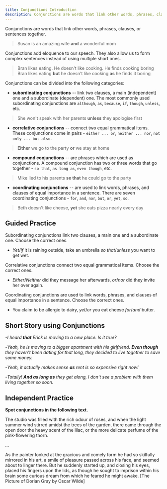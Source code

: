 ```yaml
---
title: Conjunctions Introduction
description: Conjunctions are words that link other words, phrases, clauses, or sentences together
---
```


Conjunctions are words that link other words, phrases, clauses, or sentences together.

> Susan is an amazing wife **and** a wonderful mom

Conjunctions add eloquence to our speech. They also allow us to form complex sentences instead of using multiple short ones.

> Bran likes eating. He doesn't like cooking. He finds cooking boring  
> Bran likes eating **but** he doesn't like cooking **as** he finds it boring

Conjunctions can be divided into the following categories:

- **subordinating conjunctions** -- link two clauses, a main (independent) one and a subordinate (dependent) one. The most commonly used subordinating conjunctions are `although`, `as`, `because`, `if`, `though`, `unless`, etc.

> She won't speak with her parents **unless** they apologise first

- **correlative conjunctions** -- connect two equal grammatical items. These conjunctions come in pairs - `either ... or`, `neither ... nor`, `not only ... but also`.

> **Either** we go to the party **or** we stay at home

- **compound conjunctions** -- are phrases which are used as conjunctions. A compound conjunction has two or three words that go together - `so that`, `as long as`, `even though`, etc.

> Mike lied to his parents **so that** he could go to the party

- **coordinating conjunctions** -- are used to link words, phrases, and clauses of equal importance in a sentence. There are seven coordinating conjunctions - `for`, `and`, `nor`, `but`, `or`, `yet`, `so`.

> Beth doesn't like cheese, **yet** she eats pizza nearly every day

## Guided Practice

<Sidenote mt={8}>
  Subordinating conjunctions link two clauses, a main one and a subordinate one. Choose the correct
  ones.
</Sidenote>

- _Yet_/_if_ it is raining outside, take an umbrella _so that_/_unless_ you want to get wet. <InfoTooltip label="if, unless" />

<Sidenote>
  Correlative conjunctions connect two equal grammatical items. Choose the correct ones.
</Sidenote>

- _Either_/_Neither_ did they message her afterwards, _or_/_nor_ did they invite her over again. <InfoTooltip label="Neither, nor" />

<Sidenote>
  Coordinating conjunctions are used to link words, phrases, and clauses of equal importance in a
  sentence. Choose the correct ones.
</Sidenote>

- You claim to be allergic to dairy, _yet_/_or_ you eat cheese _for_/_and_ butter. <InfoTooltip label="yet, and" />

## Short Story using Conjunctions

-_I heard **that** Erick is moving to a new place. Is it true?_

-_Yeah, he is moving to a bigger apartment with his girlfriend. **Even though** they haven't been dating for that long, they decided to live together to save some money._

-_Yeah, it actually makes sense **as** rent is so expensive right now!_

-_Totally! **And as long as** they get along, I don't see a problem with them living together so soon._

## Independent Practice

**Spot conjunctions in the following text.**

The studio was filled with the rich odour of roses, and when the light summer wind stirred amidst the trees of the garden, there came through the open door the heavy scent of the lilac, or the more delicate perfume of the pink-flowering thorn.

...

As the painter looked at the gracious and comely form he had so skilfully mirrored in his art, a smile of pleasure passed across his face, and seemed about to linger there. But he suddenly started up, and closing his eyes, placed his fingers upon the lids, as though he sought to imprison within his brain some curious dream from which he feared he might awake. [The Picture of Dorian Gray by Oscar Wilde] <InfoTooltip label="and when, or, as, and, and, but, and, as though" />
